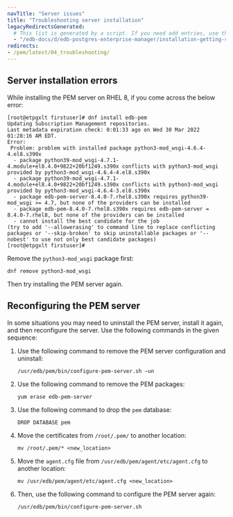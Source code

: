 ```yaml
---
navTitle: "Server issues"
title: "Troubleshooting server installation"
legacyRedirectsGenerated:
  # This list is generated by a script. If you need add entries, use the `legacyRedirects` key.
  - "/edb-docs/d/edb-postgres-enterprise-manager/installation-getting-started/upgrade-migration-guide/8.0/troubleshooting.html"
redirects:
- /pem/latest/04_troubleshooting/
---
```


<div id="Troubleshooting" class="registered_link"></div>

##  Server installation errors

While installing the PEM server on RHEL 8, if you come across the below error:

```text
[root@etpgxlt firstuser]# dnf install edb-pem
Updating Subscription Management repositories.
Last metadata expiration check: 0:01:33 ago on Wed 30 Mar 2022 01:28:16 AM EDT.
Error: 
 Problem: problem with installed package python3-mod_wsgi-4.6.4-4.el8.s390x
  - package python39-mod_wsgi-4.7.1-4.module+el8.4.0+9822+20bf1249.s390x conflicts with python3-mod_wsgi provided by python3-mod_wsgi-4.6.4-4.el8.s390x
  - package python39-mod_wsgi-4.7.1-4.module+el8.4.0+9822+20bf1249.s390x conflicts with python3-mod_wsgi provided by python3-mod_wsgi-4.6.4-3.el8.s390x
  - package edb-pem-server-8.4.0-7.rhel8.s390x requires python39-mod_wsgi >= 4.7, but none of the providers can be installed
  - package edb-pem-8.4.0-7.rhel8.s390x requires edb-pem-server = 8.4.0-7.rhel8, but none of the providers can be installed
  - cannot install the best candidate for the job
(try to add '--allowerasing' to command line to replace conflicting packages or '--skip-broken' to skip uninstallable packages or '--nobest' to use not only best candidate packages)
[root@etpgxlt firstuser]# 
```

Remove the `python3-mod_wsgi` package first:

```text
dnf remove python3-mod_wsgi
```

Then try installing the PEM server again.


## Reconfiguring the PEM server

In some situations you may need to uninstall the PEM server, install it again, and then reconfigure the server. Use the following commands in the given sequence:

1.  Use the following command to remove the PEM server configuration and uninstall:

    ```text
    /usr/edb/pem/bin/configure-pem-server.sh –un
    ```

2.  Use the following command to remove the PEM packages:

    ```text
    yum erase edb-pem-server
    ```

3.  Use the following command to drop the `pem` database:

    ```text
    DROP DATABASE pem
    ```

4.  Move the certificates from `/root/.pem/` to another location:

    ```text
    mv /root/.pem/* <new_location>
    ```

5.  Move the `agent.cfg` file from `/usr/edb/pem/agent/etc/agent.cfg` to another location:

    ```text
    mv /usr/edb/pem/agent/etc/agent.cfg <new_location>
    ```

6.  Then, use the following command to configure the PEM server again:

    ```text
    /usr/edb/pem/bin/configure-pem-server.sh
    ```
